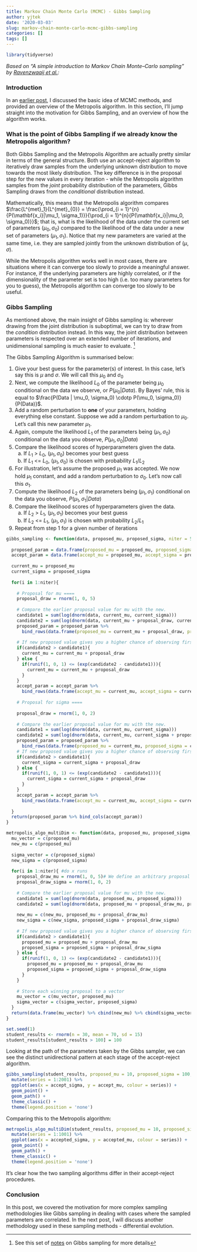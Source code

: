 ```yaml
---
title: Markov Chain Monte Carlo (MCMC) - Gibbs Sampling
author: yjtek
date: '2020-03-03'
slug: markov-chain-monte-carlo-mcmc-gibbs-sampling
categories: []
tags: []
---
```


```r
library(tidyverse)
```

*Based on "A simple introduction to Markov Chain Monte–Carlo sampling" by [Ravenzwaaij et al.](https://link.springer.com/content/pdf/10.3758%2Fs13423-016-1015-8.pdf):*

### Introduction

In an [earlier post](/2020/03/01/markov-chain-monte-carlo-mcmc-metropolis-hastings/), I discussed the basic idea of MCMC methods, and provided an overview of the Metropolis algorithm. In this section, I'll jump straight into the motivation for Gibbs Sampling, and an overview of how the algorithm works.

### What is the point of Gibbs Sampling if we already know the Metropolis algorithm?

Both Gibbs Sampling and the Metropolis Algorithm are actually pretty similar in terms of the general structure. Both use an accept-reject algorithm to iteratively draw samples from the underlying unknown distribution to move towards the most likely distribution. The key difference is in the proposal step for the new values in every iteration - while the Metropolis algorithm samples from the *joint* probability distribution of the parameters, Gibbs Sampling draws from the *conditional* distribution instead. 

Mathematically, this means that the Metropolis algorithm compares $\frac{L^{met}_1}{L^{met}_{0}} = \frac{\prod_{i = 1}^{n}{P(\mathbf{x_i}|\mu_1, \sigma_1)}}{\prod_{i = 1}^{n}{P(\mathbf{x_i}|\mu_0, \sigma_0)}}$; that is, what is the likelihood of the data under the current set of parameters $(\mu_0, \sigma_0)$ compared to the likelihood of the data under a new set of parameters $(\mu_1, \sigma_1)$. Notice that my new parameters are varied at the same time, i.e. they are sampled jointly from the unknown distribution of $(\mu, \sigma)$.

While the Metropolis algorithm works well in most cases, there are situations where it can converge too slowly to provide a meaningful answer. For instance, if the underlying parameters are highly correlated, or if the dimensionality of the parameter set is too high (i.e. too many parameters for you to guess), the Metropolis algorithm can converge too slowly to be useful. 

### Gibbs Sampling

As mentioned above, the main insight of Gibbs sampling is: wherever drawing from the joint distribution is suboptimal, we can try to draw from the *condition* distribution instead. In this way, the joint distribution between parameters is respected over an extended number of iterations, and unidimensional sampling is much easier to evaluate. ^[See this set of [notes](http://www2.stat.duke.edu/~rcs46/modern_bayes17/lecturesModernBayes17/lecture-7/07-gibbs.pdf) on Gibbs sampling for more details]

The Gibbs Sampling Algorithm is summarised below: <br>

1. Give your best guess for the parameter(s) of interest. In this case, let's say this is $\mu$ and $\sigma$. We will call this $\mu_0$ and $\sigma_0$
2. Next, we compute the likelihood $L_0$ of the parameter being $\mu_0$ conditional on the data we observe, or $P(\mu_0 | Data)$. By Bayes' rule, this is equal to $\frac{P(Data | \mu_0, \sigma_0) \cdotp P(\mu_0, \sigma_0)}{P(Data)}$.
3. Add a random perturbation to **one** of your parameters, holding everything else constant. Suppose we add a random perturbation to $\mu_0$. Let's call this new parameter $\mu_1$.
4. Again, compute the likelihood $L_1$ of the parameters being $(\mu_1, \sigma_0)$ conditional on the data you observe, $P(\mu_1, \sigma_0 | Data)$
5. Compare the likelihood scores of hyperparameters given the data. 
    a. If $L_1$ > $L_0$, $(\mu_1, \sigma_0)$ becomes your best guess
    b. If $L_1$ <= $L_0$, $(\mu_1, \sigma_0)$ is chosen with probability $L_1 / L_2$
6. For illustration, let's assume the proposed $\mu_1$ was accepted. We now hold $\mu_1$ constant, and add a random perturbation to $\sigma_0$. Let's now call this $\sigma_1$.
7. Compute the likelihood $L_2$ of the parameters being $(\mu_1, \sigma_1)$ conditional on the data you observe, $P(\mu_1, \sigma_1 | Data)$
8. Compare the likelihood scores of hyperparameters given the data. 
    a. If $L_2$ > $L_1$, $(\mu_1, \sigma_1)$ becomes your best guess
    b. If $L_2$ <= $L_1$, $(\mu_1, \sigma_1)$ is chosen with probability $L_2 / L_1$
9. Repeat from step 1 for a given number of iterations

```r
gibbs_sampling <- function(data, proposed_mu, proposed_sigma, niter = 500){
  
  proposed_param = data.frame(proposed_mu = proposed_mu, proposed_sigma = proposed_sigma)
  accept_param = data.frame(accept_mu = proposed_mu, accept_sigma = proposed_sigma)
  
  current_mu = proposed_mu
  current_sigma = proposed_sigma
  
  for(i in 1:niter){
    
    # Proposal for mu ====
    proposal_draw = rnorm(1, 0, 5)
    
    # Compare the earlier proposal value for mu with the new. 
    candidate1 = sum(log(dnorm(data, current_mu, current_sigma)))
    candidate2 = sum(log(dnorm(data, current_mu + proposal_draw, current_sigma)))
    proposed_param = proposed_param %>%
      bind_rows(data.frame(proposed_mu = current_mu + proposal_draw, proposed_sigma = current_sigma))
    
    # If new proposed value gives you a higher chance of observing first_value, accept it. Otherwise, accept new proposal with probability proportionate to how much lower the posterior is compared to the original proposal. This prevents getting stuck in local maxima.
    if(candidate2 > candidate1){
      current_mu = current_mu + proposal_draw
    } else {
      if(runif(1, 0, 1) <= (exp(candidate2 - candidate1))){
        current_mu = current_mu + proposal_draw
      }
    }
    accept_param = accept_param %>%
      bind_rows(data.frame(accept_mu = current_mu, accept_sigma = current_sigma))
    
    # Proposal for sigma ====
    
    proposal_draw = rnorm(1, 0, 2)
    
    # Compare the earlier proposal value for mu with the new. 
    candidate1 = sum(log(dnorm(data, current_mu, current_sigma)))
    candidate2 = sum(log(dnorm(data, current_mu, current_sigma + proposal_draw)))
    proposed_param = proposed_param %>%
      bind_rows(data.frame(proposed_mu = current_mu, proposed_sigma = current_sigma + proposal_draw))
    # If new proposed value gives you a higher chance of observing first_value, accept it. Otherwise, accept new proposal with probability proportionate to how much lower the posterior is compared to the original proposal. This prevents getting stuck in local maxima.
    if(candidate2 > candidate1){
      current_sigma = current_sigma + proposal_draw
    } else {
      if(runif(1, 0, 1) <= (exp(candidate2 - candidate1))){
        current_sigma = current_sigma + proposal_draw
      }
    }
    accept_param = accept_param %>%
      bind_rows(data.frame(accept_mu = current_mu, accept_sigma = current_sigma))
    
  }
  return(proposed_param %>% bind_cols(accept_param))
}
```

```r
metropolis_algo_multiDim <- function(data, proposed_mu, proposed_sigma, niter = 500){
  mu_vector = c(proposed_mu)
  new_mu = c(proposed_mu)
  
  sigma_vector = c(proposed_sigma)
  new_sigma = c(proposed_sigma)
  
  for(i in 1:niter){ #do x runs
    proposal_draw_mu = rnorm(1, 0, 5)# We define an arbitrary proposal mechanism; in this case, you draw from a normal distribution with mean 0 and sd 5
    proposal_draw_sigma = rnorm(1, 0, 2)
    
    # Compare the earlier proposal value for mu with the new. 
    candidate1 = sum(log(dnorm(data, proposed_mu, proposed_sigma)))
    candidate2 = sum(log(dnorm(data, proposed_mu + proposal_draw_mu, proposed_sigma + proposal_draw_sigma)))
    
    new_mu = c(new_mu, proposed_mu + proposal_draw_mu)
    new_sigma = c(new_sigma, proposed_sigma + proposal_draw_sigma)
    
    # If new proposed value gives you a higher chance of observing first_value, accept it. Otherwise, accept new proposal with probability proportionate to how much lower the posterior is compared to the original proposal. This prevents getting stuck in local maxima.
    if(candidate2 > candidate1){
      proposed_mu = proposed_mu + proposal_draw_mu
      proposed_sigma = proposed_sigma + proposal_draw_sigma
    } else {
      if(runif(1, 0, 1) <= (exp(candidate2 - candidate1))){
        proposed_mu = proposed_mu + proposal_draw_mu
        proposed_sigma = proposed_sigma + proposal_draw_sigma
      }
    }
    
    # Store each winning proposal to a vector
    mu_vector = c(mu_vector, proposed_mu)
    sigma_vector = c(sigma_vector, proposed_sigma)
  }
  return(data.frame(mu_vector) %>% cbind(new_mu) %>% cbind(sigma_vector) %>% cbind(new_sigma) %>% `colnames<-`(c('accepted_mu', 'proposed_mu', 'accepted_sigma', 'proposed_sigma')))
}
```

```r
set.seed(1)
student_results <- rnorm(n = 30, mean = 70, sd = 15)
student_results[student_results > 100] = 100
```

Looking at the path of the parameters taken by the Gibbs sampler, we can see the distinct unidirectional pattern at each stage of the accept-reject algorithm.

```r
gibbs_sampling(student_results, proposed_mu = 10, proposed_sigma = 100, niter = 1000) %>%
  mutate(series = 1:2001) %>%
  ggplot(aes(x = accept_sigma, y = accept_mu, colour = series)) +
  geom_point() +
  geom_path() +
  theme_classic() +
  theme(legend.position = 'none')
```

Comparing this to the Metropolis algorithm:

```r
metropolis_algo_multiDim(student_results, proposed_mu = 10, proposed_sigma = 100, niter = 1000) %>%
  mutate(series = 1:1001) %>%
  ggplot(aes(x = accepted_sigma, y = accepted_mu, colour = series)) +
  geom_point() +
  geom_path() +
  theme_classic() +
  theme(legend.position = 'none')
```

It's clear how the two sampling algorithms differ in their accept-reject procedures.

### Conclusion

In this post, we covered the motivation for more complex sampling methodologies like Gibbs sampling in dealing with cases where the sampled parameters are correlated. In the next post, I will discuss another methodology used in these sampling methods - differential evolution.